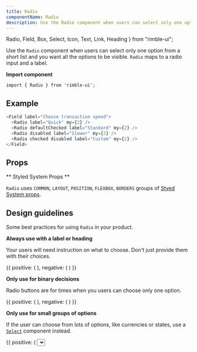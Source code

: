 ```yaml
---
title: Radio
componentName: Radio
description: Use the Radio component when users can select only one option from a short list and you want all the options to be visible.
---
```


  Radio,
  Field,
  Box,
  Select,
  Icon,
  Text,
  Link,
  Heading
} from "rimble-ui";

Use the `Radio` component when users can select only one option from a short list and you want all the options to be visible. `Radio` maps to a radio input and a label.

**Import component**

```lang=jsx
import { Radio } from 'rimble-ui';
```

## Example

```js is=react-live
<Field label="Choose transaction speed">
  <Radio label="Quick" my={2} />
  <Radio defaultChecked label="Standard" my={2} />
  <Radio disabled label="Slower" my={2} />
  <Radio checked disabled label="Custom" my={2} />
</Field>
```

## Props

<PropsTable propMetaData={props.propMetaData} />

** Styled System Props **

`Radio` uses `COMMON`, `LAYOUT`, `POSITION`, `FLEXBOX`, `BORDERS` groups of [Styed System props](/components/rimble-ui/system-props).

## Design guidelines

Some best practices for using `Radio` in your product.

**Always use with a label or heading**

Your users will need instruction on what to choose. Don't just provide them with their choices.

<DoDont>
  {{
    positive: (
      <Box>
        <Field label="Would you like alerts when the price changes?">
          <Radio label="Yes" my={2} />
          <Radio label="No" my={2} />
        </Field>
      </Box>
    ),
    negative: (
      <Box>
        <Radio label="Give me price changes" my={2} />
        <Radio label="Don't give me price changes" my={2} />
      </Box>
    )
  }}
</DoDont>

**Only use for binary decisions**

Radio buttons are for times when you users can choose only one option.

<DoDont>
  {{
    positive: (
      <Box>
        <Field label="Would you like alerts when the price changes?">
          <Radio label="Yes" my={2} />
          <Radio label="No" my={2} />
        </Field>
      </Box>
    ),
    negative: (
      <Box>
        <Field label="Choose any currencies you'd like to track">
          <Radio label="Ether (ETH)" my={2} />
          <Radio label="Bitcoin (BTC)" my={2} />
          <Radio label="Ethereum Classic (ETC)" my={2} />
          <Radio label="Litecoin (LTC)" my={2} />
        </Field>
      </Box>
    )
  }}
</DoDont>

**Only use for small groups of options**

If the user can choose from lots of options, like currencies or states, use a [`Select`](/components/rimble-ui/Select) component instead.

<DoDont>
  {{
    positive: (
      <Box>
        <Field label="Choose your default currency">
          <Select
            items={[
              "ETH - Ether",
              "BTC - Bitcoin",
              "GNO - Gnosis",
              "GNT - Golem",
              "REP - Augur",
              "XRP - Ripple",
              "USD - Dollars",
              "GBP - Pounds",
              "YEN",
              "INR - Rupees"
            ]}
          />
        </Field>
      </Box>
    ),
    negative: (
      <Box>
        <Field required={true} label="Choose your default currency">
          <Radio label="ETH - Ether" my={2} />
          <Radio label="BTC - Bitcoin" my={2} />
          <Radio label="USD - Dollars" my={2} />
          <Radio label="GBP - Pounds" my={2} />
          <Radio label="XRP - Ripple" my={2} />
          <Radio label="GNO - Gnosis" my={2} />
          <Radio label="GNT - Golem" my={2} />
          <Radio label="REP - Augur" my={2} />
          <Radio label="YEN" my={2} />
          <Radio label="INR - Rupee" my={2} />
        </Field>
      </Box>
    )
  }}
</DoDont>

## Related components

- [`Select`](/components/rimble-ui/Select) - When users can only choose one option from a long list
- [`Checkbox`](/components/rimble-ui/Checkbox) – When users can choose 0 or multiple options from a list

